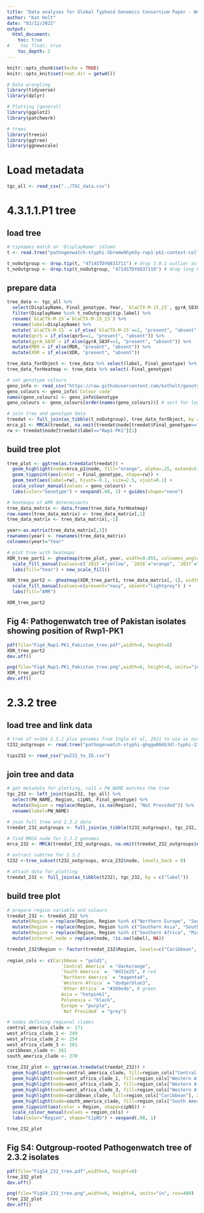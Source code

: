 ```yaml
---
title: "Data analyses for Global Typhoid Genomics Consortium Paper - Working Group 1 (Descriptive Stats - trees)"
author: "Kat Holt"
date: "03/12/2022"
output:
  html_document:
    toc: true
#    toc_float: true
    toc_depth: 2
---
```


```r
knitr::opts_chunk$set(echo = TRUE)
knitr::opts_knit$set(root.dir = getwd())

# Data wrangling
library(tidyverse)
library(dplyr)

# Plotting (general)
library(ggplot2)
library(patchwork)

# trees
library(treeio)
library(ggtree)
library(ggnewscale)

```

# Load metadata
``` r
tgc_all <- read_csv("../TGC_data.csv")
```

# 4.3.1.1.P1 tree

## load tree
``` r
# tipnames match on 'DisplayName' column
t <- read.tree("pathogenwatch-styphi-5bremw9hym3y-rwp1-pk1-context-collection-tree.nwk")

t_noOutgroup <- drop.tip(t, "4714STDY6831711") # drop 3.0.1 outlier as it obscures detail
t_noOutgroup <- drop.tip(t_noOutgroup, "4714STDY6837119") # drop long branch strain 4714STDY6837119
```

## prepare data
``` r
tree_data <- tgc_all %>% 
  select(DisplayName, Final_genotype, Year, `blaCTX-M-15_23`, gyrA_S83F, qnrS, MDR, XDR) %>% 
  filter(DisplayName %in% t_noOutgroup$tip.label) %>%
  rename(`blaCTX-M-15`=`blaCTX-M-15_23`) %>%
  rename(label=DisplayName) %>%
  mutate(`blaCTX-M-15` = if_else(`blaCTX-M-15`==1, "present", "absent")) %>%
  mutate(qnrS = if_else(qnrS==1, "present", "absent")) %>%
  mutate(gyrA_S83F = if_else(gyrA_S83F==1, "present", "absent")) %>%
  mutate(MDR = if_else(MDR, "present", "absent")) %>%
  mutate(XDR = if_else(XDR, "present", "absent"))

tree_data_forObject <- tree_data %>% select(label, Final_genotype) %>% mutate(rw=if_else(label=="Rwp1-PK1", "Rwp1-PK1", ""))
tree_data_forHeatmap <- tree_data %>% select(-Final_genotype)

# set genotype colours
geno_info <- read_csv("https://raw.githubusercontent.com/katholt/genotyphi/main/Genotype_specification.csv") %>% filter(Genotype %in% tree_data$Final_genotype)
geno_colours <- geno_info$`Colour code`
names(geno_colours) <- geno_info$Genotype
geno_colours <- geno_colours[order(names(geno_colours))] # sort for legend

# join tree and genotype data
treedat <- full_join(as_tibble(t_noOutgroup), tree_data_forObject, by = 'label')
mrca_p1 <- MRCA(treedat, na.omit(treedat$node[treedat$Final_genotype=="4.3.1.1.P1"]))
rw <- treedat$node[treedat$label=="Rwp1-PK1"][1]

```

## build tree plot
``` r
tree_plot <- ggtree(as.treedata(treedat)) + 
  geom_highlight(node=mrca_p1$node, fill="orange", alpha=.25, extend=5) + 
  geom_tippoint(aes(color = Final_genotype, shape=rw)) +
  geom_text(aes(label=rw), hjust=-0.1, size=2.5, vjust=0.1) +
  scale_colour_manual(values = geno_colours) +
  labs(color="Genotype") + vexpand(.08, 1) + guides(shape="none")

# heatmaps of AMR determinants
tree_data_matrix <- data.frame(tree_data_forHeatmap)
row.names(tree_data_matrix) <- tree_data_matrix[,1]
tree_data_matrix <- tree_data_matrix[,-1]

year<-as.matrix(tree_data_matrix[,1])
rownames(year) <- rownames(tree_data_matrix)
colnames(year)="Year"

# plot tree with heatmaps
XDR_tree_part1 <- gheatmap(tree_plot, year, width=0.055, colnames_angle=60, colnames_position="top", hjust=0, font.size=2.5, custom_column_labels=c("Year"), colnames_offset_x=-0.2, offset=1) + 
  scale_fill_manual(values=c(`2015`="yellow", `2016`="orange", `2017`="red", `2019`="brown") ) +
  labs(fill="Year") + new_scale_fill()

XDR_tree_part2 <- gheatmap(XDR_tree_part1, tree_data_matrix[,-1], width=0.25, colnames_angle=60, colnames_position="top", hjust=0, font.size=2.5, custom_column_labels=c("CTX-M-15", "GyrA-S83F", "qnrS", "MDR", "XDR"), colnames_offset_x=-0.2, offset=2) + 
  scale_fill_manual(values=c(present="navy", absent="lightgrey") ) +
  labs(fill="AMR") 

XDR_tree_part2

```

## Fig 4: Pathogenwatch tree of Pakistan isolates showing position of Rwp1-PK1
``` r

pdf(file="Fig4_Rwp1-PK1_Pakistan_tree.pdf",width=6, height=8)
XDR_tree_part2
dev.off()

png(file="Fig4_Rwp1-PK1_Pakistan_tree.png",width=6, height=8, units="in", res=400)
XDR_tree_part2
dev.off()

```

# 2.3.2 tree

## load tree and link data
``` r
# tree of n=164 2.3.2 plus genomes from Ingle et al, 2021 to use as outgroups to root the 2.3.2 subtree; tree generated using Pathogenwatch
t232_outgroups <- read.tree("pathogenwatch-styphi-ghqgw866b3dl-typhi-232-plus-outgroups-collection-tree.nwk")

tips232 <- read_csv("pw232_to_ID.csv")

```

## join tree and data
``` r

# get metadata for plotting, col1 = PW_NAME matches the tree
tgc_232 <- left_join(tips232, tgc_all) %>% 
  select(PW_NAME, Region, cipNS, Final_genotype) %>%
  mutate(Region = replace(Region, is.na(Region), "Not Provided")) %>%
  rename(label=PW_NAME)

# join full tree and 2.3.2 data
treedat_232_outgroups <- full_join(as_tibble(t232_outgroups), tgc_232, by = c("label"))

# find MRCA node for 2.3.2 genomes
mrca_232 <- MRCA(treedat_232_outgroups, na.omit(treedat_232_outgroups$node[treedat_232_outgroups$Final_genotype=="2.3.2"]))

# extract subtree for 2.3.2
t232 <-tree_subset(t232_outgroups, mrca_232$node, levels_back = 0)

# attach data for plotting
treedat_232 <- full_join(as_tibble(t232), tgc_232, by = c("label"))

```

## build tree plot
``` r

# prepare region variable and colours
treedat_232 <- treedat_232 %>% 
  mutate(Region = replace(Region, Region %in% c("Northern Europe", "Southern Europe", "Western Europe"), "Europe")) %>% 
  mutate(Region = replace(Region, Region %in% c("Southern Asia", "South-eastern Asia", "Western Asia"), "Asia")) %>% 
  mutate(Region = replace(Region, Region %in% c("Southern Africa", "Middle Africa"), "Other Africa")) %>%
  mutate(internal_node = replace(node, !is.na(label), NA))

treedat_232$Region <- factor(treedat_232$Region, levels=c("Caribbean", "Central America", "South America", "Northern America", "Western Africa", "Other Africa", "Asia", "Polynesia", "Europe", "Not Provided"))
  
region_cols <- c(Caribbean = "gold1", 
                    `Central America` = "darkorange",
                    `South America` =  "#d31e25", # red
                    `Northern America` = "magenta4",
                    `Western Africa` = "dodgerblue3", 
                    `Other Africa` = "#369e4b", # green 
                    Asia = "hotpink1", 
                    Polynesia = "black", 
                    Europe = "purple",
                    `Not Provided` = "grey")

# nodes defining regional clades
central_america_clade <- 171
west_africa_clade_1 <- 249
west_africa_clade_2 <- 254
west_africa_clade_3 <- 281
caribbean_clade <- 261
south_america_clade <- 270
  
tree_232_plot <- ggtree(as.treedata(treedat_232)) + 
  geom_highlight(node=central_america_clade, fill=region_cols["Central America"], alpha=.25, extend=5) + 
  geom_highlight(node=west_africa_clade_1, fill=region_cols["Western Africa"], alpha=.25, extend=5) + 
  geom_highlight(node=west_africa_clade_2, fill=region_cols["Western Africa"], alpha=.25, extend=5) + 
  geom_highlight(node=west_africa_clade_3, fill=region_cols["Western Africa"], alpha=.25, extend=5) + 
  geom_highlight(node=caribbean_clade, fill=region_cols["Caribbean"], alpha=.25, extend=5) + 
  geom_highlight(node=south_america_clade, fill=region_cols["South America"], alpha=.25, extend=5) + 
  geom_tippoint(aes(color = Region, shape=cipNS)) +
  scale_colour_manual(values = region_cols) +
  labs(color="Region", shape="CipNS") + vexpand(.08, 1)

tree_232_plot
```

## Fig S4: Outgroup-rooted Pathogenwatch tree of 2.3.2 isolates
``` r

pdf(file="FigS4_232_tree.pdf",width=6, height=6)
tree_232_plot
dev.off()

png(file="FigS4_232_tree.png",width=6, height=6, units="in", res=400)
tree_232_plot
dev.off()

```